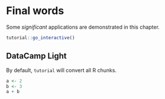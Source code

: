 # Final words

Some _significant_ applications are demonstrated in this chapter.

```r
tutorial::go_interactive()
```

## DataCamp Light


<script src=https://cdn.datacamp.com/datacamp-light-latest.min.js></script>

By default, `tutorial` will convert all R chunks.

```r
a <- 2
b <- 3
a + b
```

